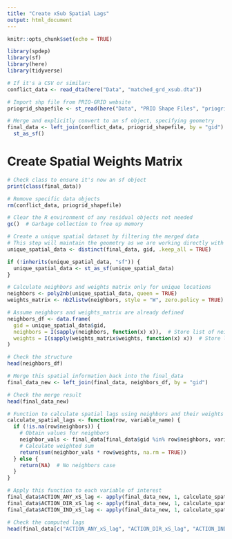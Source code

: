 ---
title: "Create xSub Spatial Lags"
output: html_document
---

```{r setup, include=FALSE}
knitr::opts_chunk$set(echo = TRUE)
```

```{r}
library(spdep)
library(sf)
library(here)
library(tidyverse)
```


```{r}
# If it's a CSV or similar:
conflict_data <- read_dta(here("Data", "matched_grd_xsub.dta"))
```

```{r}
# Import shp file from PRIO-GRID website
priogrid_shapefile <- st_read(here("Data", "PRIO Shape Files", "priogrid_cell.shp"))
```

```{r}
# Merge and explicitly convert to an sf object, specifying geometry
final_data <- left_join(conflict_data, priogrid_shapefile, by = "gid") %>%
  st_as_sf()
```


# Create Spatial Weights Matrix

```{r}
# Check class to ensure it's now an sf object
print(class(final_data))

```

```{r}
# Remove specific data objects
rm(conflict_data, priogrid_shapefile)

# Clear the R environment of any residual objects not needed
gc()  # Garbage collection to free up memory

# Create a unique spatial dataset by filtering the merged data
# This step will maintain the geometry as we are working directly with the 'sf' object
unique_spatial_data <- distinct(final_data, gid, .keep_all = TRUE)

if (!inherits(unique_spatial_data, "sf")) {
  unique_spatial_data <- st_as_sf(unique_spatial_data)
}

```
```{r}
# Calculate neighbors and weights matrix only for unique locations
neighbors <- poly2nb(unique_spatial_data, queen = TRUE)
weights_matrix <- nb2listw(neighbors, style = "W", zero.policy = TRUE)
```

```{r}
# Assume neighbors and weights_matrix are already defined
neighbors_df <- data.frame(
  gid = unique_spatial_data$gid,
  neighbors = I(sapply(neighbors, function(x) x)),  # Store list of neighbors
  weights = I(sapply(weights_matrix$weights, function(x) x))  # Store list of weights
)

# Check the structure
head(neighbors_df)


```

```{r}
# Merge this spatial information back into the final_data
final_data_new <- left_join(final_data, neighbors_df, by = "gid")

# Check the merge result
head(final_data_new)
```

```{r}
# Function to calculate spatial lags using neighbors and their weights
calculate_spatial_lags <- function(row, variable_name) {
  if (!is.na(row$neighbors)) {
    # Obtain values for neighbors
    neighbor_vals <- final_data[final_data$gid %in% row$neighbors, variable_name, drop = TRUE]
    # Calculate weighted sum
    return(sum(neighbor_vals * row$weights, na.rm = TRUE))
  } else {
    return(NA)  # No neighbors case
  }
}

# Apply this function to each variable of interest
final_data$ACTION_ANY_xS_lag <- apply(final_data_new, 1, calculate_spatial_lags, variable_name = "ACTION_ANY_xS")
final_data$ACTION_DIR_xS_lag <- apply(final_data_new, 1, calculate_spatial_lags, variable_name = "ACTION_DIR_xS")
final_data$ACTION_IND_xS_lag <- apply(final_data_new, 1, calculate_spatial_lags, variable_name = "ACTION_IND_xS")

# Check the computed lags
head(final_data[c("ACTION_ANY_xS_lag", "ACTION_DIR_xS_lag", "ACTION_IND_xS_lag")])

```

